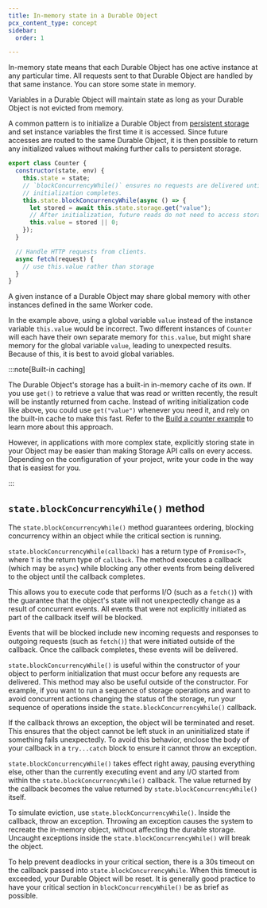 ```yaml
---
title: In-memory state in a Durable Object
pcx_content_type: concept
sidebar:
  order: 1

---
```


In-memory state means that each Durable Object has one active instance at any particular time. All requests sent to that Durable Object are handled by that same instance. You can store some state in memory.

Variables in a Durable Object will maintain state as long as your Durable Object is not evicted from memory.

A common pattern is to initialize a Durable Object from [persistent storage](/durable-objects/api/storage-api/) and set instance variables the first time it is accessed. Since future accesses are routed to the same Durable Object, it is then possible to return any initialized values without making further calls to persistent storage.

```js
export class Counter {
  constructor(state, env) {
    this.state = state;
    // `blockConcurrencyWhile()` ensures no requests are delivered until
    // initialization completes.
    this.state.blockConcurrencyWhile(async () => {
      let stored = await this.state.storage.get("value");
      // After initialization, future reads do not need to access storage.
      this.value = stored || 0;
    });
  }

  // Handle HTTP requests from clients.
  async fetch(request) {
    // use this.value rather than storage
  }
}
```

A given instance of a Durable Object may share global memory with other instances defined in the same Worker code.

In the example above, using a global variable `value` instead of the instance variable `this.value` would be incorrect. Two different instances of `Counter` will each have their own separate memory for `this.value`, but might share memory for the global variable `value`, leading to unexpected results. Because of this, it is best to avoid global variables.

:::note[Built-in caching]


The Durable Object's storage has a built-in in-memory cache of its own. If you use `get()` to retrieve a value that was read or written recently, the result will be instantly returned from cache. Instead of writing initialization code like above, you could use `get("value")` whenever you need it, and rely on the built-in cache to make this fast. Refer to the [Build a counter example](/durable-objects/examples/build-a-counter/) to learn more about this approach.

However, in applications with more complex state, explicitly storing state in your Object may be easier than making Storage API calls on every access. Depending on the configuration of your project, write your code in the way that is easiest for you.


:::

## `state.blockConcurrencyWhile()` method

The `state.blockConcurrencyWhile()` method guarantees ordering, blocking concurrency within an object while the critical section is running.

`state.blockConcurrencyWhile(callback)` has a return type of `Promise<T>`, where `T` is the return type of `callback`. The method executes a callback (which may be `async`) while blocking any other events from being delivered to the object until the callback completes.

This allows you to execute code that performs I/O (such as a `fetch()`) with the guarantee that the object's state will not unexpectedly change as a result of concurrent events. All events that were not explicitly initiated as part of the callback itself will be blocked.

Events that will be blocked include new incoming requests and responses to outgoing requests (such as `fetch()`) that were initiated outside of the callback. Once the callback completes, these events will be delivered.

`state.blockConcurrencyWhile()` is useful within the constructor of your object to perform initialization that must occur before any requests are delivered. This method may also be useful outside of the constructor. For example, if you want to run a sequence of storage operations and want to avoid concurrent actions changing the status of the storage, run your sequence of operations inside the `state.blockConcurrencyWhile()` callback.

If the callback throws an exception, the object will be terminated and reset. This ensures that the object cannot be left stuck in an uninitialized state if something fails unexpectedly. To avoid this behavior, enclose the body of your callback in a `try...catch` block to ensure it cannot throw an exception.

`state.blockConcurrencyWhile()` takes effect right away, pausing everything else, other than the currently executing event and any I/O started from within the `state.blockConcurrencyWhile()` callback. The value returned by the callback becomes the value returned by `state.blockConcurrencyWhile()` itself.

To simulate eviction, use `state.blockConcurrencyWhile()`. Inside the callback, throw an exception. Throwing an exception causes the system to recreate the in-memory object, without affecting the durable storage. Uncaught exceptions inside the `state.blockConcurrencyWhile()` will break the object.

To help prevent deadlocks in your critical section, there is a 30s timeout on the callback passed into `state.blockConcurrencyWhile`. When this timeout is exceeded, your Durable Object will be reset. It is generally good practice to have your critical section in `blockConcurrencyWhile()` be as brief as possible.
